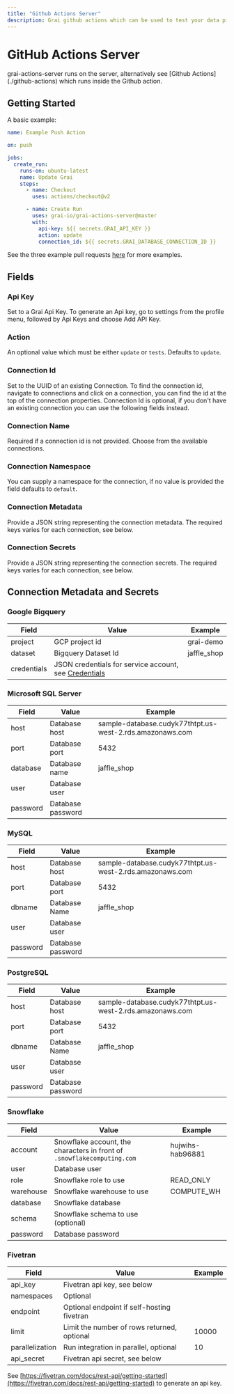 ```yaml
---
title: "Github Actions Server"
description: Grai github actions which can be used to test your data pipeline
---
```




# GitHub Actions Server

<Callout type="info" emoji="ℹ️">
  grai-actions-server runs on the server, alternatively see [Github Actions](./github-actions) which runs inside the Github action.
</Callout>

## Getting Started

A basic example:

``` yaml
name: Example Push Action

on: push

jobs:
  create_run:
    runs-on: ubuntu-latest
    name: Update Grai
    steps:
      - name: Checkout
        uses: actions/checkout@v2

      - name: Create Run
        uses: grai-io/grai-actions-server@master
        with:
          api-key: ${{ secrets.GRAI_API_KEY }}
          action: update
          connection_id: ${{ secrets.GRAI_DATABASE_CONNECTION_ID }}
```

See the three example pull requests [here](https://github.com/grai-io/grai-actions-server/pulls) for more examples.

## Fields

### Api Key

Set to a Grai Api Key. To generate an Api key, go to settings from the profile menu, followed by Api Keys and choose Add API Key.

### Action

An optional value which must be either `update` or `tests`.
Defaults to `update`.

### Connection Id

Set to the UUID of an existing Connection. To find the connection id, navigate to connections and click on a connection, you can find the id at the top of the connection properties. Connection Id is optional, if you don't have an existing connection you can use the following fields instead.

### Connection Name

Required if a connection id is not provided. Choose from the available connections.

### Connection Namespace

You can supply a namespace for the connection, if no value is provided the field defaults to `default`.

### Connection Metadata

Provide a JSON string representing the connection metadata. The required keys varies for each connection, see below.

### Connection Secrets

Provide a JSON string representing the connection secrets. The required keys varies for each connection, see below.

## Connection Metadata and Secrets

### Google Bigquery

| Field       | Value                                                                                             | Example     |
| ----------- | ------------------------------------------------------------------------------------------------- | ----------- |
| project     | GCP project id                                                                                    | grai-demo   |
| dataset     | Bigquery Dataset Id                                                                               | jaffle_shop |
| credentials | JSON credentials for service account, see [Credentials](/integrations/bigquery#credentials) |             |

### Microsoft SQL Server

| Field    | Value             | Example                                                  |
| -------- | ----------------- | -------------------------------------------------------- |
| host     | Database host     | sample-database.cudyk77thtpt.us-west-2.rds.amazonaws.com |
| port     | Database port     | 5432                                                     |
| database | Database name     | jaffle_shop                                              |
| user     | Database user     |                                                          |
| password | Database password |                                                          |

### MySQL

| Field    | Value             | Example                                                  |
| -------- | ----------------- | -------------------------------------------------------- |
| host     | Database host     | sample-database.cudyk77thtpt.us-west-2.rds.amazonaws.com |
| port     | Database port     | 5432                                                     |
| dbname   | Database Name     | jaffle_shop                                              |
| user     | Database user     |                                                          |
| password | Database password |                                                          |

### PostgreSQL

| Field    | Value             | Example                                                  |
| -------- | ----------------- | -------------------------------------------------------- |
| host     | Database host     | sample-database.cudyk77thtpt.us-west-2.rds.amazonaws.com |
| port     | Database port     | 5432                                                     |
| dbname   | Database Name     | jaffle_shop                                              |
| user     | Database user     |                                                          |
| password | Database password |                                                          |

### Snowflake

| Field     | Value                                                                   | Example          |
| --------- | ----------------------------------------------------------------------- | ---------------- |
| account   | Snowflake account, the characters in front of `.snowflakecomputing.com` | hujwihs-hab96881 |
| user      | Database user                                                           |                  |
| role      | Snowflake role to use                                                   | READ_ONLY        |
| warehouse | Snowflake warehouse to use                                              | COMPUTE_WH       |
| database  | Snowflake database                                                      |                  |
| schema    | Snowflake schema to use (optional)                                      |                  |
| password  | Database password                                                       |                  |

### Fivetran

| Field           | Value                                       | Example |
| --------------- | ------------------------------------------- | ------- |
| api_key         | Fivetran api key, see below                 |         |
| namespaces      | Optional                                    |         |
| endpoint        | Optional endpoint if self-hosting fivetran  |         |
| limit           | Limit the number of rows returned, optional | 10000   |
| parallelization | Run integration in parallel, optional       | 10      |
| api_secret      | Fivetran api secret, see below              |         |

See [https://fivetran.com/docs/rest-api/getting-started](https://fivetran.com/docs/rest-api/getting-started) to generate an api key.
